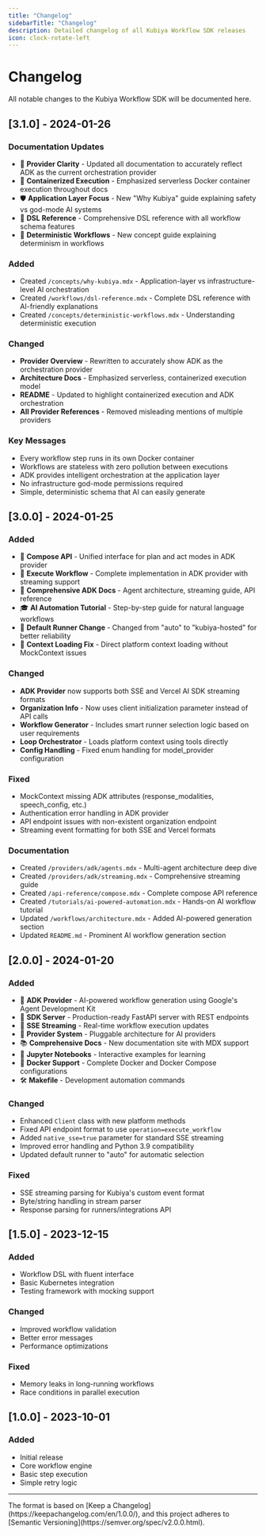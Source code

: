 ```yaml
---
title: "Changelog"
sidebarTitle: "Changelog"
description: Detailed changelog of all Kubiya Workflow SDK releases
icon: clock-rotate-left
---
```


# Changelog

All notable changes to the Kubiya Workflow SDK will be documented here.

## [3.1.0] - 2024-01-26

### Documentation Updates
- 🎯 **Provider Clarity** - Updated all documentation to accurately reflect ADK as the current orchestration provider
- 🐳 **Containerized Execution** - Emphasized serverless Docker container execution throughout docs
- 🛡️ **Application Layer Focus** - New "Why Kubiya" guide explaining safety vs god-mode AI systems
- 📝 **DSL Reference** - Comprehensive DSL reference with all workflow schema features
- 🚀 **Deterministic Workflows** - New concept guide explaining determinism in workflows

### Added
- Created `/concepts/why-kubiya.mdx` - Application-layer vs infrastructure-level AI orchestration
- Created `/workflows/dsl-reference.mdx` - Complete DSL reference with AI-friendly explanations
- Created `/concepts/deterministic-workflows.mdx` - Understanding deterministic execution

### Changed
- **Provider Overview** - Rewritten to accurately show ADK as the orchestration provider
- **Architecture Docs** - Emphasized serverless, containerized execution model
- **README** - Updated to highlight containerized execution and ADK orchestration
- **All Provider References** - Removed misleading mentions of multiple providers

### Key Messages
- Every workflow step runs in its own Docker container
- Workflows are stateless with zero pollution between executions
- ADK provides intelligent orchestration at the application layer
- No infrastructure god-mode permissions required
- Simple, deterministic schema that AI can easily generate

## [3.0.0] - 2024-01-25

### Added
- 🎯 **Compose API** - Unified interface for plan and act modes in ADK provider
- 🌊 **Execute Workflow** - Complete implementation in ADK provider with streaming support
- 📖 **Comprehensive ADK Docs** - Agent architecture, streaming guide, API reference
- 🎓 **AI Automation Tutorial** - Step-by-step guide for natural language workflows
- 🏃 **Default Runner Change** - Changed from "auto" to "kubiya-hosted" for better reliability
- 🔧 **Context Loading Fix** - Direct platform context loading without MockContext issues

### Changed
- **ADK Provider** now supports both SSE and Vercel AI SDK streaming formats
- **Organization Info** - Now uses client initialization parameter instead of API calls
- **Workflow Generator** - Includes smart runner selection logic based on user requirements
- **Loop Orchestrator** - Loads platform context using tools directly
- **Config Handling** - Fixed enum handling for model_provider configuration

### Fixed
- MockContext missing ADK attributes (response_modalities, speech_config, etc.)
- Authentication error handling in ADK provider
- API endpoint issues with non-existent organization endpoint
- Streaming event formatting for both SSE and Vercel formats

### Documentation
- Created `/providers/adk/agents.mdx` - Multi-agent architecture deep dive
- Created `/providers/adk/streaming.mdx` - Comprehensive streaming guide  
- Created `/api-reference/compose.mdx` - Complete compose API reference
- Created `/tutorials/ai-powered-automation.mdx` - Hands-on AI workflow tutorial
- Updated `/workflows/architecture.mdx` - Added AI-powered generation section
- Updated `README.md` - Prominent AI workflow generation section

## [2.0.0] - 2024-01-20

### Added
- 🤖 **ADK Provider** - AI-powered workflow generation using Google's Agent Development Kit
- 🚀 **SDK Server** - Production-ready FastAPI server with REST endpoints
- 📡 **SSE Streaming** - Real-time workflow execution updates
- 🔌 **Provider System** - Pluggable architecture for AI providers
- 📚 **Comprehensive Docs** - New documentation site with MDX support
- 🧪 **Jupyter Notebooks** - Interactive examples for learning
- 🐳 **Docker Support** - Complete Docker and Docker Compose configurations
- 🛠️ **Makefile** - Development automation commands

### Changed
- Enhanced `Client` class with new platform methods
- Fixed API endpoint format to use `operation=execute_workflow`
- Added `native_sse=true` parameter for standard SSE streaming
- Improved error handling and Python 3.9 compatibility
- Updated default runner to "auto" for automatic selection

### Fixed
- SSE streaming parsing for Kubiya's custom event format
- Byte/string handling in stream parser
- Response parsing for runners/integrations API

## [1.5.0] - 2023-12-15

### Added
- Workflow DSL with fluent interface
- Basic Kubernetes integration
- Testing framework with mocking support

### Changed
- Improved workflow validation
- Better error messages
- Performance optimizations

### Fixed
- Memory leaks in long-running workflows
- Race conditions in parallel execution

## [1.0.0] - 2023-10-01

### Added
- Initial release
- Core workflow engine
- Basic step execution
- Simple retry logic

---

<Note>
The format is based on [Keep a Changelog](https://keepachangelog.com/en/1.0.0/),
and this project adheres to [Semantic Versioning](https://semver.org/spec/v2.0.0.html).
</Note> 